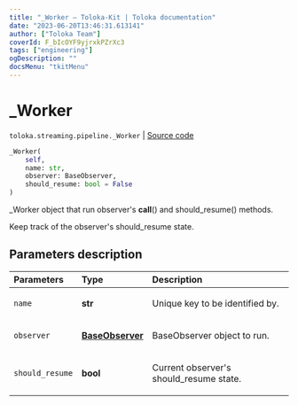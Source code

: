 ```yaml
---
title: "_Worker — Toloka-Kit | Toloka documentation"
date: "2023-06-20T13:46:31.613141"
author: ["Toloka Team"]
coverId: F_bIcOYF9yjrxkPZrXc3
tags: ["engineering"]
ogDescription: ""
docsMenu: "tkitMenu"
---
```


# _Worker

`toloka.streaming.pipeline._Worker` | [Source code](https://github.com/Toloka/toloka-kit/blob/v1.2.0/src/streaming/pipeline.py#L28)

```python
_Worker(
    self,
    name: str,
    observer: BaseObserver,
    should_resume: bool = False
)
```

_Worker object that run observer's __call__() and should_resume() methods.

Keep track of the observer's should_resume state.

## Parameters description

| Parameters | Type | Description |
| :----------| :----| :-----------|
`name`|**str**|<p>Unique key to be identified by.</p>
`observer`|**[BaseObserver](/docs/toloka-kit/reference/toloka.streaming.observer.BaseObserver)**|<p>BaseObserver object to run.</p>
`should_resume`|**bool**|<p>Current observer's should_resume state.</p>